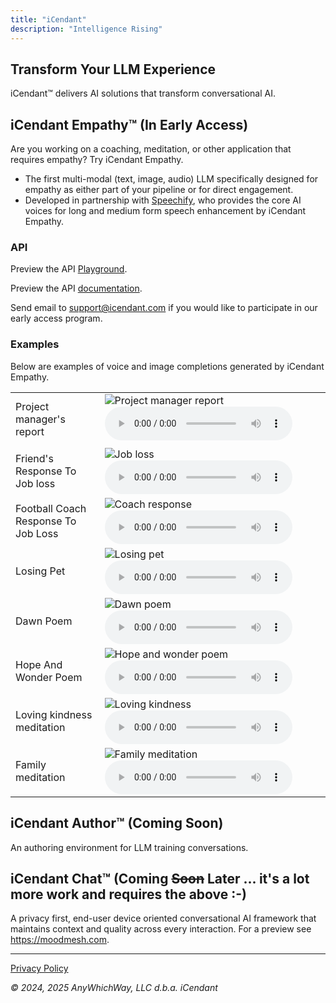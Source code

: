 ```yaml
---
title: "iCendant"
description: "Intelligence Rising"
---
```


## Transform Your LLM Experience

iCendant™ delivers AI solutions that transform conversational AI. 

## iCendant Empathy™ (In Early Access)

Are you working on a coaching, meditation, or other application that requires empathy? Try iCendant Empathy.

- The first multi-modal (text, image, audio) LLM specifically designed for empathy as either part of your pipeline or for direct engagement.
- Developed in partnership with [Speechify](https://www.speechify.com), who provides the core AI voices for long and medium form speech enhancement by iCendant Empathy.

### API

Preview the API [Playground](./empathy).

Preview the API [documentation](./empathy-api-design.md). 

Send email to <a href="mailto:support@icendant.com">support@icendant.com</a> if you would like to participate in our early access program.

### Examples

Below are examples of voice and image completions generated by iCendant Empathy.

<table>
<tr>
<td>Project manager's report</td>
<td>
<img class="icendant-example" src="./assets/images/project-manager-report.jpeg" alt="Project manager report" />
<iframe srcdoc='<html><body style="margin:0;"><audio controls><source src="https://raw.githubusercontent.com/anywhichway/mintlify-docs/refs/heads/main/assets/audio/project-manager-report.mp3" type="audio/mpeg" />Your browser does not support the audio element.</audio></body></html>' 
        width="300" 
        height="60" 
        frameborder="0">
      </iframe>
</td>
</tr>
<tr>
<td>Friend's Response To Job loss</td>
<td>
<img class="icendant-example" src="./assets/images/job-loss.jpeg" alt="Job loss" />
<audio controls><source src="./assets/audio/job-loss.mp3" type="audio/mpeg" />Your browser does not support the audio element.</audio>
</td>
</tr>
<tr>
<td>Football Coach Response To Job Loss</td>
<td>
<img class="icendant-example" src="./assets/images/job-loss-coach-response.png" alt="Coach response" />
<audio controls><source src="./assets/audio/job-loss-coach-response.mp3" type="audio/mpeg" />Your browser does not support the audio element.</audio>
</td>
</tr>
<tr>
<td>Losing Pet</td>
<td>
<img class="icendant-example" src="./assets/images/losing-pet.png" alt="Losing pet" />
<audio controls><source src="./assets/audio/losing-pet.mp3" type="audio/mpeg" />Your browser does not support the audio element.</audio>
</td>
</tr>
<tr>
<td>Dawn Poem</td>
<td>
<img class="icendant-example" src="./assets/images/dawn-poem.png" alt="Dawn poem" />
<audio controls><source src="./assets/audio/dawn-poem.mp3" type="audio/mpeg" />Your browser does not support the audio element.</audio>
</td>
</tr>
<tr>
<td>Hope And Wonder Poem</td>
<td>
<img class="icendant-example" src="./assets/images/poem.jpeg" alt="Hope and wonder poem" />
<audio controls><source src="./assets/audio/poem.mp3" type="audio/mpeg" />Your browser does not support the audio element.</audio>
</td>
</tr>
<tr>
<td>Loving kindness meditation</td>
<td>
<img class="icendant-example" src="./assets/images/loving-kindness.jpeg" alt="Loving kindness" />
<audio controls><source src="./assets/audio/loving-kindness-meditation.mp3" type="audio/mpeg" />Your browser does not support the audio element.</audio>
</td>
</tr>
<tr>
<td>Family meditation</td>
<td>
<img class="icendant-example" src="./assets/images/family-meditation.jpeg" alt="Family meditation" />
<audio controls><source src="./assets/audio/family-meditation-enhanced.mp3" type="audio/mpeg" />Your browser does not support the audio element.</audio>
</td>
</tr>
</table>

## iCendant Author™ (Coming Soon)

An authoring environment for LLM training conversations.

## iCendant Chat™ (Coming <strike>Soon</strike> Later ... it's a lot more work and requires the above :-)

A privacy first, end-user device oriented conversational AI framework that maintains context and quality across every interaction. For a
preview see https://moodmesh.com.

---

[Privacy Policy](./privacy.md)

*© 2024, 2025 AnyWhichWay, LLC d.b.a. iCendant*